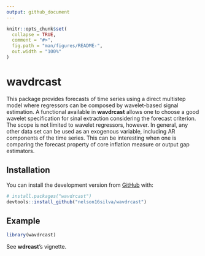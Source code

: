 ```yaml
---
output: github_document
---
```


<!-- README.md is generated from README.Rmd. Please edit that file -->

```r
knitr::opts_chunk$set(
  collapse = TRUE,
  comment = "#>",
  fig.path = "man/figures/README-",
  out.width = "100%"
)
```
# wavdrcast

<!-- badges: start -->
<!-- badges: end -->

This package provides forecasts of time series using a
direct multistep model where regressors can be composed by
wavelet-based signal estimation. A functional available in  **wavdrcast** allows one to
choose a good wavelet specification for sinal extraction
considering  the forecast
criterion.  The scope is not limited to wavelet regressors,
however. In general, any other data set can be used as
an exogenous variable, including AR components of the time series. This can be
interesting when one is comparing the forecast property of
core inflation measure or output gap estimators.

## Installation

You can install  the development version from [GitHub](https://github.com/) with:

``` r
# install.packages("wavdrcast")
devtools::install_github("nelson16silva/wavdrcast")
```

## Example


```r
library(wavdrcast)
```

See **wdrcast**'s vignette.

